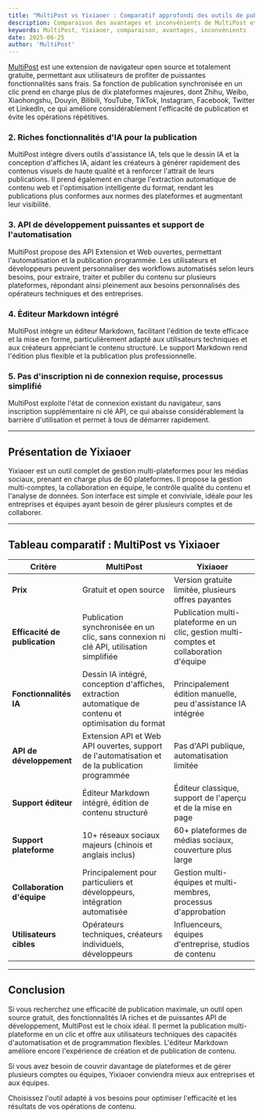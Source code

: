 ```yaml
---
title: "MultiPost vs Yixiaoer : Comparatif approfondi des outils de publication multi-plateformes"
description: Comparaison des avantages et inconvénients de MultiPost et Yixiaoer
keywords: MultiPost, Yixiaoer, comparaison, avantages, inconvénients
date: 2025-06-25
author: 'MultiPost'
---
```


[MultiPost](https://multipost.app) est une extension de navigateur open source et totalement gratuite, permettant aux utilisateurs de profiter de puissantes fonctionnalités sans frais. Sa fonction de publication synchronisée en un clic prend en charge plus de dix plateformes majeures, dont Zhihu, Weibo, Xiaohongshu, Douyin, Bilibili, YouTube, TikTok, Instagram, Facebook, Twitter et LinkedIn, ce qui améliore considérablement l'efficacité de publication et évite les opérations répétitives.

### 2. Riches fonctionnalités d'IA pour la publication

MultiPost intègre divers outils d'assistance IA, tels que le dessin IA et la conception d'affiches IA, aidant les créateurs à générer rapidement des contenus visuels de haute qualité et à renforcer l'attrait de leurs publications. Il prend également en charge l'extraction automatique de contenu web et l'optimisation intelligente du format, rendant les publications plus conformes aux normes des plateformes et augmentant leur visibilité.

### 3. API de développement puissantes et support de l'automatisation

MultiPost propose des API Extension et Web ouvertes, permettant l'automatisation et la publication programmée. Les utilisateurs et développeurs peuvent personnaliser des workflows automatisés selon leurs besoins, pour extraire, traiter et publier du contenu sur plusieurs plateformes, répondant ainsi pleinement aux besoins personnalisés des opérateurs techniques et des entreprises.

### 4. Éditeur Markdown intégré

MultiPost intègre un éditeur Markdown, facilitant l'édition de texte efficace et la mise en forme, particulièrement adapté aux utilisateurs techniques et aux créateurs appréciant le contenu structuré. Le support Markdown rend l'édition plus flexible et la publication plus professionnelle.

### 5. Pas d'inscription ni de connexion requise, processus simplifié

MultiPost exploite l'état de connexion existant du navigateur, sans inscription supplémentaire ni clé API, ce qui abaisse considérablement la barrière d'utilisation et permet à tous de démarrer rapidement.

---

## Présentation de Yixiaoer

Yixiaoer est un outil complet de gestion multi-plateformes pour les médias sociaux, prenant en charge plus de 60 plateformes. Il propose la gestion multi-comptes, la collaboration en équipe, le contrôle qualité du contenu et l'analyse de données. Son interface est simple et conviviale, idéale pour les entreprises et équipes ayant besoin de gérer plusieurs comptes et de collaborer.

---

## Tableau comparatif : MultiPost vs Yixiaoer

| Critère             | MultiPost                                   | Yixiaoer                                         |
|--------------------|---------------------------------------------|-------------------------------------------------|
| **Prix**            | Gratuit et open source                      | Version gratuite limitée, plusieurs offres payantes |
| **Efficacité de publication** | Publication synchronisée en un clic, sans connexion ni clé API, utilisation simplifiée | Publication multi-plateforme en un clic, gestion multi-comptes et collaboration d'équipe |
| **Fonctionnalités IA** | Dessin IA intégré, conception d'affiches, extraction automatique de contenu et optimisation du format | Principalement édition manuelle, peu d'assistance IA intégrée |
| **API de développement** | Extension API et Web API ouvertes, support de l'automatisation et de la publication programmée | Pas d'API publique, automatisation limitée |
| **Support éditeur** | Éditeur Markdown intégré, édition de contenu structuré | Éditeur classique, support de l'aperçu et de la mise en page |
| **Support plateforme** | 10+ réseaux sociaux majeurs (chinois et anglais inclus) | 60+ plateformes de médias sociaux, couverture plus large |
| **Collaboration d'équipe** | Principalement pour particuliers et développeurs, intégration automatisée | Gestion multi-équipes et multi-membres, processus d'approbation |
| **Utilisateurs cibles** | Opérateurs techniques, créateurs individuels, développeurs | Influenceurs, équipes d'entreprise, studios de contenu |

---

## Conclusion

Si vous recherchez une efficacité de publication maximale, un outil open source gratuit, des fonctionnalités IA riches et de puissantes API de développement, MultiPost est le choix idéal. Il permet la publication multi-plateforme en un clic et offre aux utilisateurs techniques des capacités d'automatisation et de programmation flexibles. L'éditeur Markdown améliore encore l'expérience de création et de publication de contenu.

Si vous avez besoin de couvrir davantage de plateformes et de gérer plusieurs comptes ou équipes, Yixiaoer conviendra mieux aux entreprises et aux équipes.

Choisissez l'outil adapté à vos besoins pour optimiser l'efficacité et les résultats de vos opérations de contenu. 